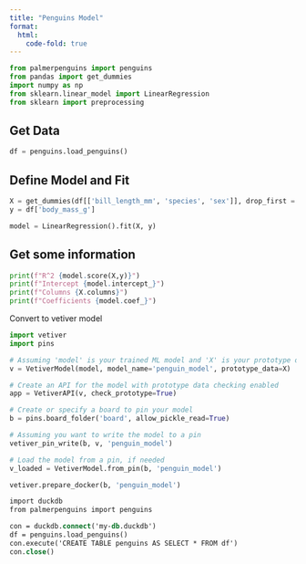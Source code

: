 ```yaml
---
title: "Penguins Model"
format:
  html:
    code-fold: true
---
```


```python
from palmerpenguins import penguins
from pandas import get_dummies
import numpy as np
from sklearn.linear_model import LinearRegression
from sklearn import preprocessing
```

## Get Data

```python
df = penguins.load_penguins()
```

## Define Model and Fit

```python
X = get_dummies(df[['bill_length_mm', 'species', 'sex']], drop_first = True)
y = df['body_mass_g']

model = LinearRegression().fit(X, y)
```

## Get some information

```python
print(f"R^2 {model.score(X,y)}")
print(f"Intercept {model.intercept_}")
print(f"Columns {X.columns}")
print(f"Coefficients {model.coef_}")
```

Convert to vetiver model

```python
import vetiver
import pins

# Assuming 'model' is your trained ML model and 'X' is your prototype data
v = VetiverModel(model, model_name='penguin_model', prototype_data=X)

# Create an API for the model with prototype data checking enabled
app = VetiverAPI(v, check_prototype=True)

# Create or specify a board to pin your model
b = pins.board_folder('board', allow_pickle_read=True)

# Assuming you want to write the model to a pin
vetiver_pin_write(b, v, 'penguin_model')

# Load the model from a pin, if needed
v_loaded = VetiverModel.from_pin(b, 'penguin_model')

vetiver.prepare_docker(b, 'penguin_model')
```

```DO
import duckdb
from palmerpenguins import penguins

con = duckdb.connect('my-db.duckdb')
df = penguins.load_penguins()
con.execute('CREATE TABLE penguins AS SELECT * FROM df')
con.close()
```
